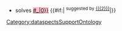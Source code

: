 * solves <span style="background-color:pink;">[[{{#explode:{{{1}}}|#_|0}}]]</span> {{#if:{{{2|}}}| <sup>suggested by [[{{{2}}}]]</sup>|}}<noinclude>[[Category:dataspectsSupportOntology]]</noinclude>
